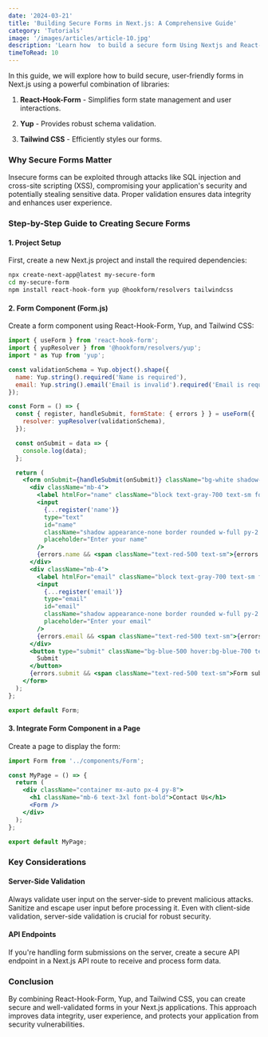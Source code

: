 ```yaml
---
date: '2024-03-21'
title: 'Building Secure Forms in Next.js: A Comprehensive Guide'
category: 'Tutorials'
image: '/images/articles/article-10.jpg'
description: 'Learn how  to build a secure form Using Nextjs and React-hook-form and yup.'
timeToRead: 10
---
```


In this guide, we will explore how to build secure, user-friendly forms in Next.js using a powerful combination of libraries:

1. **React-Hook-Form** - Simplifies form state management and user interactions.

2. **Yup** - Provides robust schema validation.

3. **Tailwind CSS** - Efficiently styles our forms.


### Why Secure Forms Matter

Insecure forms can be exploited through attacks like SQL injection and cross-site scripting (XSS), compromising your application's security and potentially stealing sensitive data. Proper validation ensures data integrity and enhances user experience.

### Step-by-Step Guide to Creating Secure Forms

#### 1\. Project Setup

First, create a new Next.js project and install the required dependencies:

```bash
npx create-next-app@latest my-secure-form
cd my-secure-form
npm install react-hook-form yup @hookform/resolvers tailwindcss
```

#### 2\. Form Component (Form.js)

Create a form component using React-Hook-Form, Yup, and Tailwind CSS:

```jsx
import { useForm } from 'react-hook-form';
import { yupResolver } from '@hookform/resolvers/yup';
import * as Yup from 'yup';

const validationSchema = Yup.object().shape({
  name: Yup.string().required('Name is required'),
  email: Yup.string().email('Email is invalid').required('Email is required'),
});

const Form = () => {
  const { register, handleSubmit, formState: { errors } } = useForm({
    resolver: yupResolver(validationSchema),
  });

  const onSubmit = data => {
    console.log(data);
  };

  return (
    <form onSubmit={handleSubmit(onSubmit)} className="bg-white shadow-md rounded px-8 pt-6 pb-8 mb-4">
      <div className="mb-4">
        <label htmlFor="name" className="block text-gray-700 text-sm font-bold mb-2">Name</label>
        <input
          {...register('name')}
          type="text"
          id="name"
          className="shadow appearance-none border rounded w-full py-2 px-3 text-gray-700 leading-tight focus:outline-none focus:shadow-outline"
          placeholder="Enter your name"
        />
        {errors.name && <span className="text-red-500 text-sm">{errors.name.message}</span>}
      </div>
      <div className="mb-4">
        <label htmlFor="email" className="block text-gray-700 text-sm font-bold mb-2">Email</label>
        <input
          {...register('email')}
          type="email"
          id="email"
          className="shadow appearance-none border rounded w-full py-2 px-3 text-gray-700 leading-tight focus:outline-none focus:shadow-outline"
          placeholder="Enter your email"
        />
        {errors.email && <span className="text-red-500 text-sm">{errors.email.message}</span>}
      </div>
      <button type="submit" className="bg-blue-500 hover:bg-blue-700 text-white font-bold py-2 px-4 rounded focus:outline-none focus:shadow-outline">
        Submit
      </button>
      {errors.submit && <span className="text-red-500 text-sm">Form submission failed. Please try again.</span>}
    </form>
  );
};

export default Form;
```

#### 3\. Integrate Form Component in a Page

Create a page to display the form:

```jsx
import Form from '../components/Form';

const MyPage = () => {
  return (
    <div className="container mx-auto px-4 py-8">
      <h1 className="mb-6 text-3xl font-bold">Contact Us</h1>
      <Form />
    </div>
  );
};

export default MyPage;
```

### Key Considerations

#### Server-Side Validation

Always validate user input on the server-side to prevent malicious attacks. Sanitize and escape user input before processing it. Even with client-side validation, server-side validation is crucial for robust security.

#### API Endpoints

If you're handling form submissions on the server, create a secure API endpoint in a Next.js API route to receive and process form data.

### Conclusion

By combining React-Hook-Form, Yup, and Tailwind CSS, you can create secure and well-validated forms in your Next.js applications. This approach improves data integrity, user experience, and protects your application from security vulnerabilities.